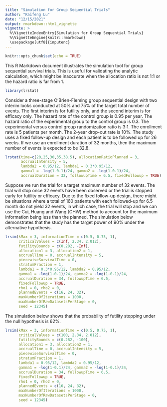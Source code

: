 ---
title: "Simulation for Group Sequential Trials"
author: "Kaifeng Lu"
date: "12/15/2021"
output: rmarkdown::html_vignette
vignette: >
  %\VignetteIndexEntry{Simulation for Group Sequential Trials}
  %\VignetteEngine{knitr::rmarkdown}
  \usepackage[utf8]{inputenc}
---

```{r setup, include=FALSE}
knitr::opts_chunk$set(echo = TRUE)
```

This R Markdown document illustrates the simulation tool for group sequential survival trials. This is useful for validating the analytic calculation, which might be inaccurate when the allocation ratio is not 1:1 or the hazard ratio is far from 1.  
```{r}
library(lrstat)
```

Consider a three-stage O'Brien-Fleming group sequential design with two interim looks conducted at 50% and 75% of the target total number of events. The first interim is for futility only, and the second interim is for efficacy only. The hazard rate of the control group is 0.95 per year. The hazard ratio of the experimental group to the control group is 0.3. The experimental versus control group randomization ratio is 3:1. The enrollment rate is 5 patients per month. The 2-year drop-out rate is 10%. The study uses a fixed follow-up design and each patient is to be followed up for 26 weeks. If we use an enrollment duration of 32 months, then the maximum number of events is expected to be 32.8. 
```{r}
lrstat(time=c(20,25,30,35,38.5), allocationRatioPlanned = 3, 
       accrualIntensity = 5, 
       lambda2 = 0.95/12, lambda1 = 0.3*0.95/12, 
       gamma1 = -log(1-0.1)/24, gamma2 = -log(1-0.1)/24, 
       accrualDuration = 32, followupTime = 6.5, fixedFollowup = TRUE)
```

Suppose we run the trial for a target maximum number of 32 events. The trial will stop once 32 events have been observed or the trial is stopped early for futility or efficacy. Due to the fixed follow-up design, there might be situations where a total of 160 patients with each followed-up for 6.5 month do not yield 32 events, in which case, the trial will stop and we can use the Cui, Huang and Wang (CHW) method to account for the maximum information being less than the planned. The simulation below demonstrates that the study has the target power of 90% under the alternative hypothesis.  
```{r}
lrsim(kMax = 3, informationTime = c(0.5, 0.75, 1), 
      criticalValues = c(Inf, 2.34, 2.012), 
      futilityBounds = c(0.282, -Inf), 
      allocation1 = 3, allocation2 = 1,
      accrualTime = 0, accrualIntensity = 5, 
      piecewiseSurvivalTime = 0, 
      stratumFraction = 1, 
      lambda1 = 0.3*0.95/12, lambda2 = 0.95/12, 
      gamma1 = -log(1-0.1)/24, gamma2 = -log(1-0.1)/24, 
      accrualDuration = 34, followupTime = 6.5, 
      fixedFollowup = TRUE, 
      rho1 = 0, rho2 = 0, 
      plannedEvents = c(16, 24, 32), 
      maxNumberOfIterations = 1000, 
      maxNumberOfRawDatasetsPerStage = 0, 
      seed = 12345)
```

The simulation below shows that the probability of futility stopping under the null hypothesis is 62%. 
```{r}
lrsim(kMax = 3, informationTime = c(0.5, 0.75, 1), 
      criticalValues = c(100, 2.34, 2.012), 
      futilityBounds = c(0.282, -100), 
      allocation1 = 3, allocation2 = 1,
      accrualTime = 0, accrualIntensity = 5, 
      piecewiseSurvivalTime = 0, 
      stratumFraction = 1, 
      lambda1 = 0.95/12, lambda2 = 0.95/12, 
      gamma1 = -log(1-0.1)/24, gamma2 = -log(1-0.1)/24, 
      accrualDuration = 34, followupTime = 6.5, 
      fixedFollowup = TRUE, 
      rho1 = 0, rho2 = 0, 
      plannedEvents = c(16, 24, 32), 
      maxNumberOfIterations = 1000, 
      maxNumberOfRawDatasetsPerStage = 0, 
      seed = 12345)
```
